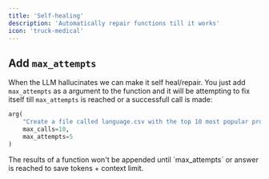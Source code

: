 ```yaml
---
title: 'Self-healing'
description: 'Automatically repair functions till it works'
icon: 'truck-medical'
---
```


## Add `max_attempts`

When the LLM hallucinates we can make it self heal/repair. You just add `max_attempts` as a argument to the function and it will be attempting to fix itself till `max_attempts` is reached or a successfull call is made:

```python
arg(
    "Create a file called language.csv with the top 10 most popular programming languages available, after that show me only the low complexity languages.", 
    max_calls=10,
    max_attempts=5
)
```

<Info>
  The results of a function won't be appended until `max_attempts` or answer is reached to save tokens + context limit.
</Info>
